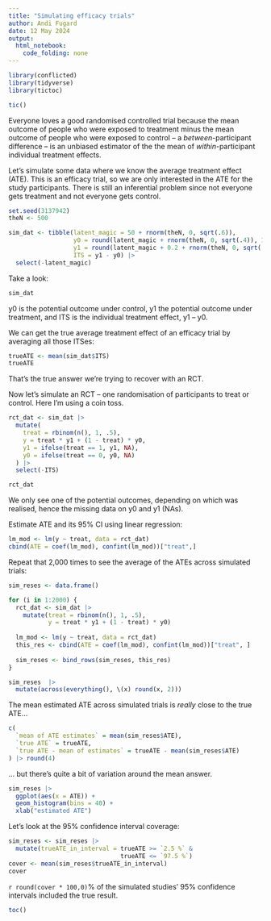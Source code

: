 ```yaml
---
title: "Simulating efficacy trials"
author: Andi Fugard
date: 12 May 2024
output: 
  html_notebook: 
    code_folding: none
---
```



```r
library(conflicted)
library(tidyverse)
library(tictoc)
```


```r
tic()
```


Everyone loves a good randomised controlled trial because the mean outcome of people who were exposed to treatment minus the mean outcome of people who were exposed to control -- a *between*-participant difference -- is an unbiased estimator of the the mean of *within*-participant individual treatment effects.


Let's simulate some data where we know the average treatment effect (ATE). This is an efficacy trial, so we are only interested in the ATE for the study participants. There is still an inferential problem since not everyone gets treatment and not everyone gets control.

```r
set.seed(3137942)
theN <- 500

sim_dat <- tibble(latent_magic = 50 + rnorm(theN, 0, sqrt(.6)),
                  y0 = round(latent_magic + rnorm(theN, 0, sqrt(.4)), 1),
                  y1 = round(latent_magic + 0.2 + rnorm(theN, 0, sqrt(.4)), 1),
                  ITS = y1 - y0) |>
  select(-latent_magic)
```

Take a look:

```r
sim_dat
```

y0 is the potential outcome under control, y1 the potential outcome under treatment, and ITS is the individual treatment effect, y1 -- y0.

We can get the true average treatment effect of an efficacy trial by averaging all those ITSes:


```r
trueATE <- mean(sim_dat$ITS)
trueATE
```

That's the true answer we're trying to recover with an RCT.

Now let's simulate an RCT -- one randomisation of participants to treat or control. Here I'm using a coin toss.

```r
rct_dat <- sim_dat |>
  mutate(
    treat = rbinom(n(), 1, .5),
    y = treat * y1 + (1 - treat) * y0,
    y1 = ifelse(treat == 1, y1, NA),
    y0 = ifelse(treat == 0, y0, NA)
  ) |>
  select(-ITS)

rct_dat
```

We only see one of the potential outcomes, depending on which was realised, hence the missing data on y0 and y1 (NAs).

Estimate ATE and its 95% CI using linear regression:

```r
lm_mod <- lm(y ~ treat, data = rct_dat)
cbind(ATE = coef(lm_mod), confint(lm_mod))["treat",]
```

Repeat that 2,000 times to see the average of the ATEs across simulated trials:


```r
sim_reses <- data.frame()

for (i in 1:2000) {
  rct_dat <- sim_dat |>
    mutate(treat = rbinom(n(), 1, .5),
           y = treat * y1 + (1 - treat) * y0)
  
  lm_mod <- lm(y ~ treat, data = rct_dat)
  this_res <- cbind(ATE = coef(lm_mod), confint(lm_mod))["treat", ]
  
  sim_reses <- bind_rows(sim_reses, this_res)
}
```


```r
sim_reses  |>
  mutate(across(everything(), \(x) round(x, 2)))
```


The mean estimated ATE across simulated trials is *really* close to the true ATE...


```r
c(
  `mean of ATE estimates` = mean(sim_reses$ATE),
  `true ATE` = trueATE,
  `true ATE - mean of estimates` = trueATE - mean(sim_reses$ATE) 
) |> round(4)
```


... but there's quite a bit of variation around the mean answer.


```r
sim_reses |>
  ggplot(aes(x = ATE)) +
  geom_histogram(bins = 40) +
  xlab("estimated ATE")
```


Let's look at the 95% confidence interval coverage:

```r
sim_reses <- sim_reses |>
  mutate(trueATE_in_interval = trueATE >= `2.5 %` &
                               trueATE <= `97.5 %`)
cover <- mean(sim_reses$trueATE_in_interval)
cover
```


`r round(cover * 100,0)`% of the simulated studies' 95% confidence intervals included the true result.


```r
toc()
```


